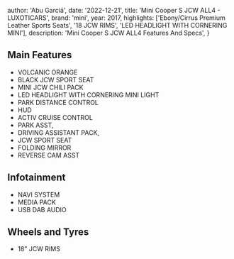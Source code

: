 
  author: 'Abu Garciá',
  date: '2022-12-21',
  title: 'Mini Cooper S JCW ALL4 - LUXOTICARS',
  brand: 'mini',
  year: 2017,
  highlights: ['Ebony/Cirrus Premium Leather Sports Seats', '18 JCW RIMS', 'LED HEADLIGHT WITH CORNERING MINI'],
  description:
    'Mini Cooper S JCW ALL4 Features And Specs',
}


## Main Features
- VOLCANIC ORANGE
- BLACK JCW SPORT SEAT
- MINI JCW CHILI PACK
- LED HEADLIGHT WITH CORNERING MINI LIGHT
- PARK DISTANCE CONTROL
- HUD
- ACTIV CRUISE CONTROL 
- PARK ASST,
- DRIVING ASSISTANT PACK,
- JCW SPORT SEAT
- FOLDING MIRROR
- REVERSE CAM ASST

## Infotainment
- NAVI SYSTEM
- MEDIA PACK
- USB DAB AUDIO

## Wheels and Tyres
- 18" JCW RIMS
